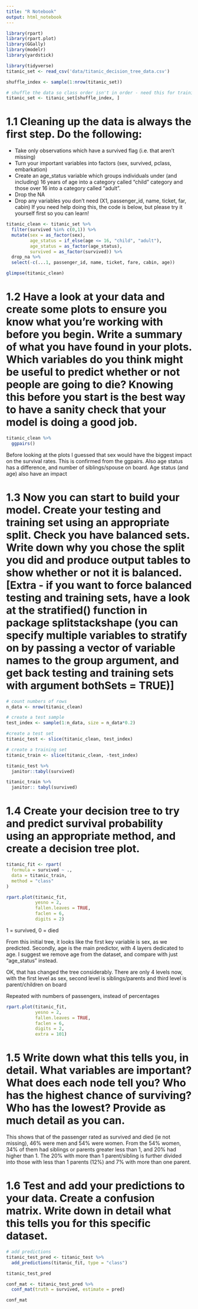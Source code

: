 ```yaml
---
title: "R Notebook"
output: html_notebook
---
```


```r
library(rpart)
library(rpart.plot)
library(GGally)
library(modelr)
library(yardstick)

library(tidyverse)
titanic_set <- read_csv('data/titanic_decision_tree_data.csv')

shuffle_index <- sample(1:nrow(titanic_set))

# shuffle the data so class order isn't in order - need this for training/testing split later on 
titanic_set <- titanic_set[shuffle_index, ]
```

# 1.1 Cleaning up the data is always the first step. Do the following:

  * Take only observations which have a survived flag (i.e. that aren’t missing)
  * Turn your important variables into factors (sex, survived, pclass, embarkation)
  * Create an age_status variable which groups individuals under (and including) 16 years of age into a category called “child” category and those over 16 into a category called “adult”.
  * Drop the NA
  * Drop any variables you don’t need (X1, passenger_id, name, ticket, far, cabin)
If you need help doing this, the code is below, but please try it yourself first so you can learn!

```r
titanic_clean <- titanic_set %>% 
  filter(survived %in% c(0,1)) %>% 
  mutate(sex = as_factor(sex),
         age_status = if_else(age <= 16, "child", "adult"),
         age_status = as_factor(age_status),
         survived = as_factor(survived)) %>% 
  drop_na %>% 
  select(-c(...1, passenger_id, name, ticket, fare, cabin, age))
```


```r
glimpse(titanic_clean)
```
# 1.2 Have a look at your data and create some plots to ensure you know what you’re working with before you begin. Write a summary of what you have found in your plots. Which variables do you think might be useful to predict whether or not people are going to die? Knowing this before you start is the best way to have a sanity check that your model is doing a good job.

```r
titanic_clean %>% 
  ggpairs()
```

Before looking at the plots I guessed that sex would have the biggest impact on the survival rates. This is confirmed from the ggpairs. Also age status has a difference, and number of siblings/spouse on board. Age status (and age) also have an impact


# 1.3 Now you can start to build your model. Create your testing and training set using an appropriate split. Check you have balanced sets. Write down why you chose the split you did and produce output tables to show whether or not it is balanced. [Extra - if you want to force balanced testing and training sets, have a look at the stratified() function in package splitstackshape (you can specify multiple variables to stratify on by passing a vector of variable names to the group argument, and get back testing and training sets with argument bothSets = TRUE)]

```r
# count numbers of rows
n_data <- nrow(titanic_clean)

# create a test sample
test_index <- sample(1:n_data, size = n_data*0.2)

#create a test set
titanic_test <- slice(titanic_clean, test_index)

# create a training set
titanic_train <- slice(titanic_clean, -test_index)

titanic_test %>% 
  janitor::tabyl(survived)
```
```r
titanic_train %>% 
  janitor:: tabyl(survived)
```

# 1.4 Create your decision tree to try and predict survival probability using an appropriate method, and create a decision tree plot.


```r
titanic_fit <- rpart(
  formula = survived ~ .,
  data = titanic_train,
  method = "class"
)

rpart.plot(titanic_fit,
           yesno = 2, 
           fallen.leaves = TRUE,
           faclen = 6,
           digits = 2)
```
1 = survived, 0 = died

From this initial tree, it looks like the first key variable is sex, as we predicted. 
Secondly, age is the main predictor, with 4 layers dedicated to age. I suggest we remove age from the dataset, and compare with just "age_status" instead. 

OK, that has changed the tree considerably. There are only 4 levels now, with the first level as sex, second level is siblings/parents and third level is parent/children on board

Repeated with numbers of passengers, instead of percentages

```r
rpart.plot(titanic_fit,
           yesno = 2, 
           fallen.leaves = TRUE,
           faclen = 6,
           digits = 2,
           extra = 101)
```

# 1.5 Write down what this tells you, in detail. What variables are important? What does each node tell you? Who has the highest chance of surviving? Who has the lowest? Provide as much detail as you can.

This shows that of the passenger rated as survived and died (ie not missing), 46% were men and 54% were women. From the 54% women, 34% of them had siblings or parents greater less than 1, and 20% had higher than 1. The 20% with more than 1 parent/sibling is further divided into those with less than 1 parents (12%) and 7% with more than one parent. 



# 1.6 Test and add your predictions to your data. Create a confusion matrix. Write down in detail what this tells you for this specific dataset.


```r
# add predictions
titanic_test_pred <- titanic_test %>% 
  add_predictions(titanic_fit, type = "class")

titanic_test_pred
```

```r
conf_mat <- titanic_test_pred %>% 
  conf_mat(truth = survived, estimate = pred)

conf_mat
```






